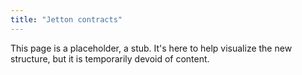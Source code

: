 ```yaml
---
title: "Jetton contracts"
---
```


This page is a placeholder, a stub. It's here to help visualize the new structure, but it is temporarily devoid of content.
